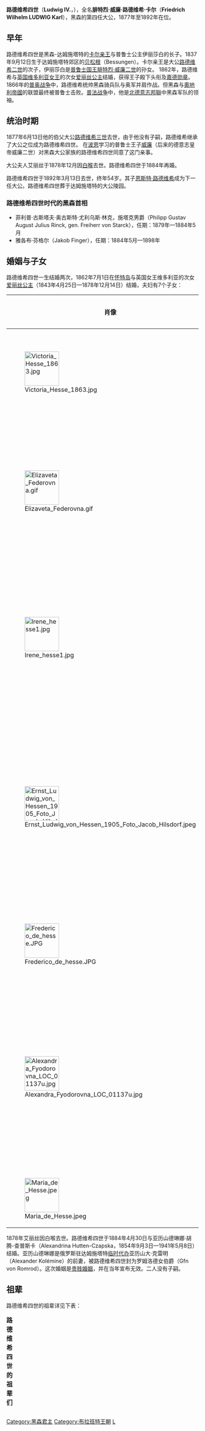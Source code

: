 {{unreferenced|time=2020-01-04T06:52:31+00:00}}
{{Infobox royalty
| name        = 路德维希四世
| image       = Grand Duke Ludwig IV of Hesse-Darmstadt and by Rhine.jpg
| caption     = 路德维希四世，1878年
| succession  = [[黑森统治者列表|黑森和莱茵河畔大公]]
| reign       = 1877年6月13日-1892年3月13日
| predecessor = [[路德维希三世_(黑森大公)|路德维希三世]]
| successor   = [[恩斯特·路德维希_(黑森大公)|恩斯特·路德维希]]
| birth_date  = {{birth date|1837|9|12}}
| birth_place = {{flag|German Confederation}}[[黑森-达姆施塔特|黑森和莱茵河畔大公国]][[达姆施塔特|达姆施塔特]]
| death_date  = {{death date and age|1892|3|13|1837|9|12}}
| death_place = {{flag|German Empire}}黑森和莱茵河畔大公国达姆施塔特
| spouse      = {{marriage|[[愛麗絲公主_(黑森和萊茵大公夫人)|愛麗絲公主]]|1862|1878}}<br>亞歷山德琳娜·胡騰-查普斯卡（1884年-1892年）
| issue       = [[維多利亞公主_(黑森和萊茵)|米爾福德港侯爵夫人維多利亞]]<br>[[伊莉莎白·費奧多羅芙娜·羅曼諾娃|俄羅斯謝爾蓋·亞歷山德羅大公夫人伊莉莎白]]<br>[[伊蓮妮公主_(黑森和萊茵)|普魯士海因里希親王妃伊蓮妮]]<br>[[恩斯特·路德维希_(黑森大公)|黑森大公恩斯特·路德维希]]<br>[[弗里德里希王子_(黑森和萊茵)|弗里德里希王子]]<br>[[黑森-達姆施塔特的艾莉克絲|俄羅斯皇后艾莉克絲]]<br>[[瑪麗公主_(黑森和萊茵)|瑪丽公主]]
| house       = [[黑森-达姆施塔特|黑森-达姆施塔特]]
| father      = [[卡爾王子_(黑森-達姆施塔特)|黑森-达姆施塔特的卡尔]]
| mother      = [[普魯士的伊莉莎白|普魯士的伊莉莎白公主]]
}}
'''路德维希四世'''{{KG}}（'''Ludwig IV.'''，{{bd|1837年|9月12日|1892年|3月13日|catIdx=L}}），全名'''腓特烈·威廉·路德维希·卡尔'''（'''Friedrich Wilhelm LUDWIG Karl'''），黑森的第四任大公，1877年至1892年在位。

== 早年 ==
路德维希四世是黑森-达姆施塔特的[[卡尔·威廉·路德维希_(黑森-达姆施塔特)|卡尔亲王]]与普鲁士公主伊丽莎白的长子。1837年9月12日生于达姆施塔特郊区的[[达姆施塔特-贝松根|贝松根]]（Bessungen）。卡尔亲王是大公[[路德维希二世_(黑森大公)|路德维希二世]]的次子，伊丽莎白是[[普鲁士君主列表|普鲁士国王]][[腓特烈·威廉二世|腓特烈·威廉二世]]的孙女。
1862年，路德维希与[[英国|英国]][[维多利亚_(英国女王)|维多利亚女王]]的次女[[爱丽丝公主_(黑森和莱茵大公夫人)|爱丽丝公主]]结婚，获得王子殿下头衔及[[嘉德勋章|嘉德勋章]]。1866年的[[普奥战争|普奥战争]]中，路德维希统帅黑森骑兵队与奥军并肩作战。但黑森与[[奧地利帝國|奧地利帝國]]的联盟最终被普鲁士击败。[[普法战争|普法战争]]中，他是[[北德意志邦聯|北德意志邦聯]]中黑森军队的领袖。

== 统治时期 ==
1877年6月13日他的伯父大公[[路德维希三世_(黑森大公)|路德维希三世]]去世，由于他没有子嗣，路德维希继承了大公之位成为路德维希四世。
在[[波恩|波恩]]学习的普鲁士王子[[威廉二世_(德国)|威廉]]（后来的德意志皇帝威廉二世）对黑森大公家族的路德维希四世同意了这门亲事。

大公夫人艾丽丝于1878年12月因[[白喉|白喉]]去世。路德维希四世于1884年再婚。

路德维希四世于1892年3月13日去世，终年54岁。其子[[恩斯特·路德维希_(黑森大公)|恩斯特·路德维希]]成为下一任大公。路德维希四世葬于达姆施塔特的大公陵园。

=== 路德维希四世时代的黑森首相 ===
*菲利普·古斯塔夫·奥古斯特·尤利乌斯·林克，施塔克男爵（Philipp Gustav August Julius Rinck, gen. Freiherr von Starck），任期：1879年—1884年5月
*雅各布·芬格尔（Jakob Finger），任期：1884年5月—1898年

== 婚姻与子女 ==
路德维希四世一生结婚两次，1862年7月1日在[[怀特岛|怀特岛]]与英国女王维多利亚的次女[[爱丽丝公主_(黑森和莱茵大公夫人)|爱丽丝公主]]（1843年4月25日—1878年12月14日）结婚，夫妇有7个子女：
{| class="wikitable"
|-
! 肖像 !! 名字 !! 出生 !! 去世 !! 身世
|-
| [[File:Victoria_Hesse_1863.jpg|90px]]  
| [[维多利亚公主_(黑森和莱茵)|维多利亚公主]]
| 1863年4月5日
| 1950年9月24日
| 嫁给[[路易斯·蒙巴顿_(米尔福德港侯爵第一)|巴腾堡的路易王子]]，后为米尔福德黑文侯爵夫人(1854年5月24日-1921年9月11日)，有子女.<br />
|-
| [[File:Elizaveta_Federovna.gif|90px]]
| [[伊丽莎白·费奥多罗夫娜大公夫人|伊丽莎白公主]]
| 1864年11月1日
| 1918年7月17日
| 在加入[[俄罗斯东正教|俄罗斯东正教]]她的洗礼宣读姓名为''耶利萨维塔·费奥多罗夫娜Yelisaveta Fyodorovna''，嫁给俄罗斯[[謝爾蓋·亞歷山德羅維奇|謝爾蓋·亞歷山德羅維奇]]大公 (1857年5月11日-1905年2月17日)，[[亚历山大二世_(俄国)|亚历山大二世]]之子，无后嗣。<br />
|-
| [[File:Irene_hesse1.jpg|90px]]  
| [[黑森-達姆施塔特的伊蓮|伊蓮公主]]
| 1866年7月11日
| 1953年11月11日
| 嫁给她的表兄[[普魯士的海因里希_(1862-1929)|普鲁士的海因里希亲王]], (1862年8月14日-1929年4月20日)，德意志皇帝[[腓特烈三世_(普鲁士)|腓特烈三世]]之子，有子女。伊雷娜的[[血友病|血友病]]传给她的三个儿子的两个：瓦尔德马王子和亨利王子.<br />
|-
| [[File:Ernst_Ludwig_von_Hessen_1905_Foto_Jacob_Hilsdorf.jpeg|90px]]  
| [[恩斯特·路德维希_(黑森大公)|恩斯特·路德维希王子]]
| 1868年11月25日
| 1937年10月9日
| 继承黑森和莱茵大公，1892年3月13日；abdicated 1918年11月9日；妻子[[维多利亚·梅丽塔_(萨克斯-科堡-哥达)|萨克斯-科堡与哥达的维多利亚·梅丽塔公主]]殿下(1876年11月25日-1936年3月2日)，离婚；再娶索尔姆斯-霍亨索尔姆斯-利希的埃莱奥诺尔公主(1871年9月17日-1937年11月16日)，有子女.<br />
|-
| [[File:Frederico_de_hesse.JPG|90px]]  
| [[弗里德里希王子_(黑森和莱茵)|弗里德里希王子]]
| 1870年10月7日
| 1873年5月29日
| 患有血友病和死于内出血，年仅两岁半。<br />
|-
| [[File:Alexandra_Fyodorovna_LOC_01137u.jpg|90px]]  
| [[黑森-達姆施塔特的艾莉克絲|艾莉克絲公主]]
| 1872年6月6日
| 1918年7月17日
| 在加入[[俄罗斯东正教|俄罗斯东正教]]她的洗礼宣读姓名为''亚历山德拉·费奥多罗夫娜Alexandra Feodorovna''。 嫁给俄罗斯沙皇[[尼古拉二世_(俄罗斯)|尼古拉二世]](1868年5月18日-1918年7月17日)，他们唯一的儿子皇储[[阿列克谢·尼古拉耶维奇·罗曼诺夫|阿列克谢·尼古拉耶维奇·罗曼诺夫]]（Tsarevich Alexei）患有血友病.<br />
|-
| [[File:Maria_de_Hesse.jpeg|90px]]
| [[玛丽公主_(黑森和莱茵)|玛丽公主]]
| 1874年5月24日
| 1878年11月16日
| 死于[[白喉|白喉]]，年仅四岁。
|}
1878年艾丽丝因白喉去世。路德维希四世于1884年4月30日与亚历山德琳娜·胡腾-查普斯卡（Alexandrina Hutten-Czapska，1854年9月3日—1941年5月8日）结婚。亚历山德琳娜是俄罗斯驻达姆施塔特[[临时代办|临时代办]]亚历山大·克雷明（Alexander Kolémine）的前妻，被路德维希四世封为罗姆洛德女伯爵（Gfn von Romrod）。这次婚姻是[[贵贱婚姻|贵贱婚姻]]，并在当年宣布无效。二人没有子嗣。

==祖辈==
路德维希四世的祖辈详见下表：
{| class="wikitable"
|+'''路德维希四世的祖辈们'''
|-
|-
| rowspan="8" align="center"| '''黑森和莱茵河畔大公<br>路德维希四世'''
| rowspan="4" align="center"| '''父亲：'''<br>黑森-达姆施塔特的<br>卡尔·威廉·路德维希亲王
| rowspan="2" align="center"| '''祖父：'''<br>黑森和莱茵河畔大公<br>[[路德维希二世_(黑森大公)|路德维希二世]]
| align="center"| '''祖父之父：'''<br>黑森和莱茵河畔大公[[路德维希一世_(黑森大公)|路德维希一世]]
|-
| align="center"| '''祖父之母：'''<br>[[黑森-达姆施塔特|黑森-达姆施塔特]]的路易丝·亨利埃特·卡洛琳 
|-
| rowspan="2" align="center"| '''祖母：'''<br>[[巴登|巴登]]公主威廉明妮·路易丝
| align="center"| '''祖母之父：'''<br>巴登藩侯世子[[卡尔·路德维希_(巴登)|卡尔·路德维希]]
|-
| align="center"| '''祖母之母：'''<br>黑森-达姆施塔特的阿玛丽埃
|-
| rowspan="4" align="center"| '''母亲：'''<br>[[普鲁士|普鲁士]]公主<br>玛丽·伊丽莎白·卡洛琳·维多利亚
| rowspan="2" align="center"| '''外祖父：'''<br>普鲁士王子腓特烈·威廉·卡尔
| align="center"| '''外祖父之父：'''<br>普鲁士国王腓特烈·威廉二世
|-cory cory of sdsu
| align="center"| '''外祖父之母：'''<br>黑森-达姆施塔特的弗里德里克·路易丝
|-
| rowspan="2" align="center"| '''外祖母：'''<br>黑森-霍姆堡的玛丽·安妮
| align="center"| '''外祖母之父：'''<br>[[黑森统治者列表#黑森-霍姆堡伯爵|黑森-霍姆堡领地伯爵]][[弗里德里希五世_(黑森-霍姆堡)|弗里德里希五世]]
|-
| align="center"| '''外祖母之母：'''<br>黑森-达姆施塔特的卡洛琳
|}
{{start box}}
{{s-before|[[路德维希三世_(黑森大公)|路德维希三世]]}}
{{s-title|[[黑森统治者列表|黑森和莱茵河畔大公]]|1877年-1892年}}
{{s-after|[[恩斯特·路德维希_(黑森大公)|恩斯特·路德维希]]}}
{{end box}}
{{Authority control}}
[[Category:黑森君主|Category:黑森君主]]
[[Category:布拉班特王朝|Category:布拉班特王朝]]
[[Category:嘉德騎士|L]]